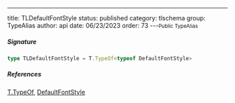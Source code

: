 ---
title: TLDefaultFontStyle
status: published
category: tlschema
group: TypeAlias
author: api
date: 06/23/2023
order: 73
---<Small>Public TypeAlias</Small>




##### Signature


```ts
type TLDefaultFontStyle = T.TypeOf<typeof DefaultFontStyle>
```

##### References

[T.TypeOf](/gen/validate/TypeOf-type), [DefaultFontStyle](/gen/tlschema/DefaultFontStyle-var)

